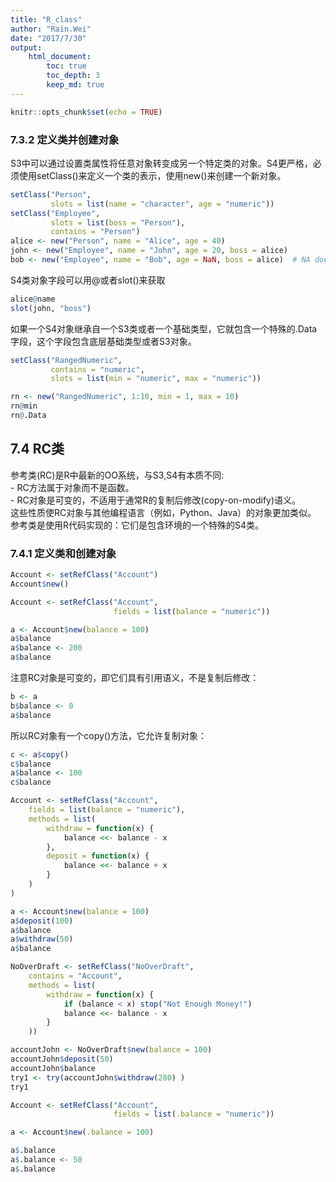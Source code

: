 ```yaml
---
title: "R_class"
author: "Rain.Wei"
date: "2017/7/30"
output: 
    html_document:
        toc: true
        toc_depth: 3 
        keep_md: true
---
```


```r
knitr::opts_chunk$set(echo = TRUE)
```

### 7.3.2 定义类并创建对象   

S3中可以通过设置类属性将任意对象转变成另一个特定类的对象。S4更严格，必须使用setClass()来定义一个类的表示，使用new()来创建一个新对象。

```r
setClass("Person", 
         slots = list(name = "character", age = "numeric")) 
setClass("Employee", 
         slots = list(boss = "Person"), 
         contains = "Person")  
alice <- new("Person", name = "Alice", age = 40) 
john <- new("Employee", name = "John", age = 20, boss = alice) 
bob <- new("Employee", name = "Bob", age = NaN, boss = alice)  # NA doesn't work, NaN works, but differs from neglet this slot.  

```

S4类对象字段可以用@或者slot()来获取  

```r
alice@name 
slot(john, "boss")
```

如果一个S4对象继承自一个S3类或者一个基础类型，它就包含一个特殊的.Data字段，这个字段包含底层基础类型或者S3对象。  

```r
setClass("RangedNumeric", 
         contains = "numeric", 
         slots = list(min = "numeric", max = "numeric")) 

rn <- new("RangedNumeric", 1:10, min = 1, max = 10) 
rn@min 
rn@.Data  
```

## 7.4 RC类   

参考类(RC)是R中最新的OO系统，与S3,S4有本质不同:  
- RC方法属于对象而不是函数。  
- RC对象是可变的，不适用于通常R的复制后修改(copy-on-modify)语义。  
这些性质使RC对象与其他编程语言（例如，Python、Java）的对象更加类似。  
参考类是使用R代码实现的：它们是包含环境的一个特殊的S4类。  

### 7.4.1 定义类和创建对象   

```r
Account <- setRefClass("Account")
Account$new() 
```


```r
Account <- setRefClass("Account", 
                       fields = list(balance = "numeric")) 

a <- Account$new(balance = 100) 
a$balance 
a$balance <- 200 
a$balance
```

注意RC对象是可变的，即它们具有引用语义，不是复制后修改：  

```r
b <- a 
b$balance <- 0 
a$balance
```

所以RC对象有一个copy()方法，它允许复制对象：  

```r
c <- a$copy() 
c$balance 
a$balance <- 100 
c$balance 
```

```r
Account <- setRefClass("Account", 
    fields = list(balance = "numeric"), 
    methods = list(
        withdraw = function(x) {
            balance <<- balance - x 
        }, 
        deposit = function(x) {
            balance <<- balance + x 
        }
    )
)

```

```r
a <- Account$new(balance = 100) 
a$deposit(100) 
a$balance 
a$withdraw(50) 
a$balance
```



```r
NoOverDraft <- setRefClass("NoOverDraft", 
    contains = "Account", 
    methods = list(
        withdraw = function(x) {
            if (balance < x) stop("Not Enough Money!")  
            balance <<- balance - x 
        }
    )) 

accountJohn <- NoOverDraft$new(balance = 100) 
accountJohn$deposit(50) 
accountJohn$balance 
try1 <- try(accountJohn$withdraw(280) )
try1
```

```r
Account <- setRefClass("Account", 
                       fields = list(.balance = "numeric")) 

a <- Account$new(.balance = 100) 
```

```r
a$.balance 
a$.balance <- 50 
a$.balance
```





